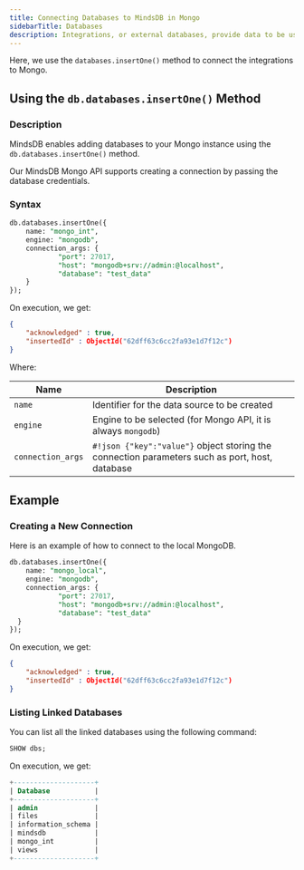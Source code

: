 ```yaml
---
title: Connecting Databases to MindsDB in Mongo
sidebarTitle: Databases
description: Integrations, or external databases, provide data to be used for making forecasts.
---
```


Here, we use the `databases.insertOne()` method to connect the
integrations to Mongo.

## Using the `db.databases.insertOne()` Method

### Description

MindsDB enables adding databases to your Mongo instance using the
`db.databases.insertOne()` method.

Our MindsDB Mongo API supports creating a connection by passing the database
credentials.

### Syntax

```sql
db.databases.insertOne({
    name: "mongo_int",
    engine: "mongodb",
    connection_args: {
            "port": 27017,
            "host": "mongodb+srv://admin:@localhost",
            "database": "test_data"
    }
});
```

On execution, we get:

```json
{
	"acknowledged" : true,
	"insertedId" : ObjectId("62dff63c6cc2fa93e1d7f12c")
}
```

Where:

| Name              | Description                                                                                    |
| ----------------- | ---------------------------------------------------------------------------------------------- |
| `name`            | Identifier for the data source to be created                                                   |
| `engine`          | Engine to be selected (for Mongo API, it is always `mongodb`)                                  |
| `connection_args` | `#!json {"key":"value"}` object storing the connection parameters such as port, host, database |

## Example

### Creating a New Connection

Here is an example of how to connect to the local MongoDB.

```sql
db.databases.insertOne({
    name: "mongo_local",
    engine: "mongodb",
    connection_args: {
            "port": 27017,
            "host": "mongodb+srv://admin:@localhost",
            "database": "test_data"
  }
});
```

On execution, we get:

```json
{
	"acknowledged" : true,
	"insertedId" : ObjectId("62dff63c6cc2fa93e1d7f12c")
}
```

### Listing Linked Databases

You can list all the linked databases using the following command:

```sql
SHOW dbs;
```

On execution, we get:

```sql
+--------------------+
| Database           |
+--------------------+
| admin              |
| files              |
| information_schema |
| mindsdb            |
| mongo_int          |
| views              |
+--------------------+
```

